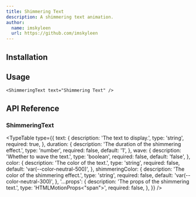```yaml
---
title: Shimmering Text
description: A shimmering text animation.
author:
  name: imskyleen
  url: https://github.com/imskyleen
---
```


<ComponentPreview name="demo-primitives-texts-shimmering" />

## Installation

<ComponentInstallation name="primitives-texts-shimmering" />

## Usage

```tsx
<ShimmeringText text="Shimmering Text" />
```

## API Reference

### ShimmeringText

<TypeTable
  type={{
    text: {
      description: 'The text to display.',
      type: 'string',
      required: true,
    },
    duration: {
      description: 'The duration of the shimmering effect.',
      type: 'number',
      required: false,
      default: '1',
    },
    wave: {
      description: 'Whether to wave the text.',
      type: 'boolean',
      required: false,
      default: 'false',
    },
    color: {
      description: 'The color of the text.',
      type: 'string',
      required: false,
      default: 'var(--color-neutral-500)',
    },
    shimmeringColor: {
      description: 'The color of the shimmering effect.',
      type: 'string',
      required: false,
      default: 'var(--color-neutral-300)',
    },
    '...props': {
      description: 'The props of the shimmering text.',
      type: 'HTMLMotionProps<"span">',
      required: false,
    },
  }}
/>
